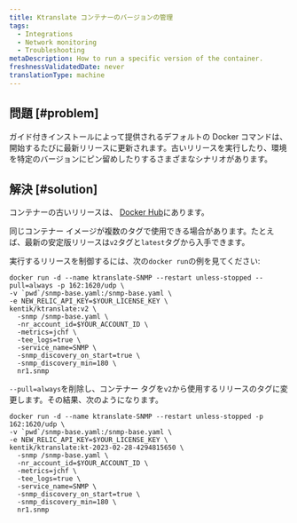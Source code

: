 ```yaml
---
title: Ktranslate コンテナーのバージョンの管理
tags:
  - Integrations
  - Network monitoring
  - Troubleshooting
metaDescription: How to run a specific version of the container.
freshnessValidatedDate: never
translationType: machine
---
```


## 問題 [#problem]

ガイド付きインストールによって提供されるデフォルトの Docker コマンドは、開始するたびに最新リリースに更新されます。古いリリースを実行したり、環境を特定のバージョンにピン留めしたりするさまざまなシナリオがあります。

## 解決 [#solution]

コンテナーの古いリリースは、 [Docker Hub](https://hub.docker.com/r/kentik/ktranslate/tags)にあります。

同じコンテナー イメージが複数のタグで使用できる場合があります。たとえば、最新の安定版リリースは`v2`タグと`latest`タグから入手できます。

実行するリリースを制御するには、次の`docker run`の例を見てください:

```shell
docker run -d --name ktranslate-SNMP --restart unless-stopped --pull=always -p 162:1620/udp \
-v `pwd`/snmp-base.yaml:/snmp-base.yaml \
-e NEW_RELIC_API_KEY=$YOUR_LICENSE_KEY \
kentik/ktranslate:v2 \
  -snmp /snmp-base.yaml \
  -nr_account_id=$YOUR_ACCOUNT_ID \
  -metrics=jchf \
  -tee_logs=true \
  -service_name=SNMP \
  -snmp_discovery_on_start=true \
  -snmp_discovery_min=180 \
  nr1.snmp
```

`--pull=always`を削除し、コンテナー タグを`v2`から使用するリリースのタグに変更します。その結果、次のようになります。

```shell
docker run -d --name ktranslate-SNMP --restart unless-stopped -p 162:1620/udp \
-v `pwd`/snmp-base.yaml:/snmp-base.yaml \
-e NEW_RELIC_API_KEY=$YOUR_LICENSE_KEY \
kentik/ktranslate:kt-2023-02-28-4294815650 \
  -snmp /snmp-base.yaml \
  -nr_account_id=$YOUR_ACCOUNT_ID \
  -metrics=jchf \
  -tee_logs=true \
  -service_name=SNMP \
  -snmp_discovery_on_start=true \
  -snmp_discovery_min=180 \
  nr1.snmp
```